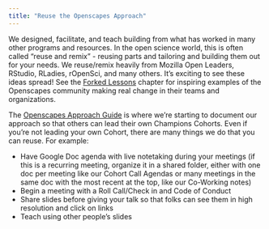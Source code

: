 ```yaml
---
title: "Reuse the Openscapes Approach"
---
```


We designed, facilitate, and teach building from what has worked in many other programs and resources. In the open science world, this is often called "reuse and remix" - reusing parts and tailoring and building them out for your needs. We reuse/remix heavily from Mozilla Open Leaders, RStudio, RLadies, rOpenSci, and many others. It's exciting to see these ideas spread! See the [Forked Lessons](/forked-lessons/index.qmd) chapter for inspiring examples of the Openscapes community making real change in their teams and organizations.

The [Openscapes Approach Guide](https://openscapes.github.io/approach-guide/) is where we're starting to document our approach so that others can lead their own Champions Cohorts. Even if you're not leading your own Cohort, there are many things we do that you can reuse. For example: 

- Have Google Doc agenda with live notetaking during your meetings  (if this is a recurring meeting, organize it in a shared folder, either with one doc per meeting like our Cohort Call Agendas or many meetings in the same doc with the most recent at the top, like our Co-Working notes)
- Begin a meeting with a Roll Call/Check in and Code of Conduct
- Share slides before giving your talk so that folks can see them in high resolution and click on links
- Teach using other people's slides



